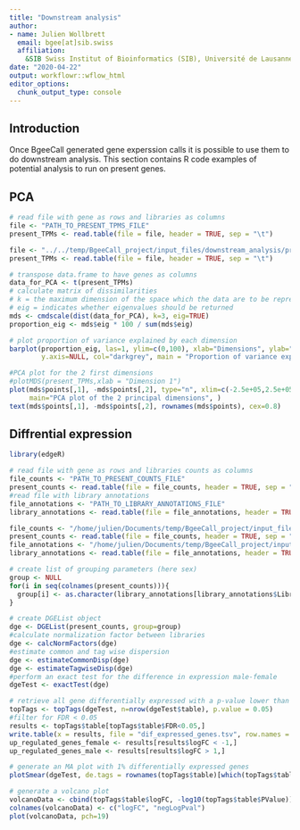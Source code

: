 ```yaml
---
title: "Downstream analysis"
author: 
- name: Julien Wollbrett
  email: bgee[at]sib.swiss
  affiliation:
    &SIB Swiss Institut of Bioinformatics (SIB), Université de Lausanne 
date: "2020-04-22"
output: workflowr::wflow_html
editor_options:
  chunk_output_type: console
---
```


## Introduction

Once BgeeCall generated gene experssion calls it is possible to use them to do downstream analysis.
This section contains R code examples of potential analysis to run on present genes.

## PCA


```r
# read file with gene as rows and libraries as columns
file <- "PATH_TO_PRESENT_TPMS_FILE"
present_TPMs <- read.table(file = file, header = TRUE, sep = "\t")
```
```r
file <- "../../temp/BgeeCall_project/input_files/downstream_analysis/present_TPMs.tsv"
present_TPMs <- read.table(file = file, header = TRUE, sep = "\t")
```
```r
# transpose data.frame to have genes as columns
data_for_PCA <- t(present_TPMs)
# calculate matrix of dissimilarities
# k = the maximum dimension of the space which the data are to be represented in; must be in {1, 2, …, n-1}
# eig = indicates whether eigenvalues should be returned
mds <- cmdscale(dist(data_for_PCA), k=3, eig=TRUE)
proportion_eig <- mds$eig * 100 / sum(mds$eig)

# plot proportion of variance explained by each dimension
barplot(proportion_eig, las=1, ylim=c(0,100), xlab="Dimensions", ylab="Proportion of explained variance (%)",
        y.axis=NULL, col="darkgrey", main = "Proportion of variance explained by each dimension")

#PCA plot for the 2 first dimensions
#plotMDS(present_TPMs,xlab = "Dimension 1")
plot(mds$points[,1], -mds$points[,2], type="n", xlim=c(-2.5e+05,2.5e+05), xlab="Dimension 1", ylab="Dimension 2",
     main="PCA plot of the 2 principal dimensions", )
text(mds$points[,1], -mds$points[,2], rownames(mds$points), cex=0.8)
```

## Diffrential expression

```r
library(edgeR)
```
```r
# read file with gene as rows and libraries counts as columns
file_counts <- "PATH_TO_PRESENT_COUNTS_FILE"
present_counts <- read.table(file = file_counts, header = TRUE, sep = "\t")
#read file with library annotations
file_annotations <- "PATH_TO_LIBRARY_ANNOTATIONS_FILE"
library_annotations <- read.table(file = file_annotations, header = TRUE, sep = "\t")
```
```r
file_counts <- "/home/julien/Documents/temp/BgeeCall_project/input_files/downstream_analysis/present_counts.tsv"
present_counts <- read.table(file = file_counts, header = TRUE, sep = "\t")
file_annotations <- "/home/julien/Documents/temp/BgeeCall_project/input_files/downstream_analysis/library_annotations.tsv"
library_annotations <- read.table(file = file_annotations, header = TRUE, sep = "\t")
```
```r
# create list of grouping parameters (here sex)
group <- NULL
for(i in seq(colnames(present_counts))){
  group[i] <- as.character(library_annotations[library_annotations$Library.ID ==colnames(present_counts)[i],]$Sex)
}

# create DGEList object
dge <- DGEList(present_counts, group=group)
#calculate normalization factor between libraries
dge <- calcNormFactors(dge)
#estimate common and tag wise dispersion
dge <- estimateCommonDisp(dge)
dge <- estimateTagwiseDisp(dge)
#perform an exact test for the difference in expression male-female
dgeTest <- exactTest(dge)

# retrieve all gene differentially expressed with a p-value lower than 0.01
topTags <- topTags(dgeTest, n=nrow(dgeTest$table), p.value = 0.05)
#filter for FDR < 0.05
results <- topTags$table[topTags$table$FDR<0.05,]
write.table(x = results, file = "dif_expressed_genes.tsv", row.names = TRUE, quote = FALSE, sep="\t")
up_regulated_genes_female <- results[results$logFC < -1,]
up_regulated_genes_male <- results[results$logFC > 1,]

# generate an MA plot with 1% differentially expressed genes
plotSmear(dgeTest, de.tags = rownames(topTags$table)[which(topTags$table$FDR<0.01)],)

# generate a volcano plot
volcanoData <- cbind(topTags$table$logFC, -log10(topTags$table$PValue))
colnames(volcanoData) <- c("logFC", "negLogPval")
plot(volcanoData, pch=19)
```
